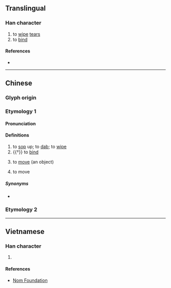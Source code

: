 {{character info}}
==Translingual==

===Han character===
{{Han char|rn=64|rad=手|as=10|sn=13|four=57032|canj=QSTV|ids=⿰扌展}}

# to [[wipe]] [[tear]]s
# to [[bind]]

====References====
* {{Han ref|kx=0446.050|dkj=12458|dj=0796.260|hdz=31938.050|uh=640C|ud=25612|bh=DDAA|bd=56746}}

----

==Chinese==

===Glyph origin===
{{Han etym}}

===Etymology 1===
{{zh-forms|alt=展-Sichuan senses}}

====Pronunciation====
{{zh-pron
|m=zhǎn
|m-s=zan3
|c=zin2
|h=pfs=
|md=
|mn=
|w=
|mc=y
|oc=y
|cat=v
}}

====Definitions====
{{zh-hanzi}}

# to [[sop]] up; to [[dab]]; to [[wipe]]
# {{†}} to [[bind]]
# {{lb|zh|Southwestern Mandarin|including|Sichuan|transitive}} to [[move]] (an object)
# {{lb|zh|Southwestern Mandarin|including|Sichuan|intransitive}} to move {{gloss|to change residence}}

=====Synonyms=====
* {{sense|to move}} {{q|Standard Mandarin}} {{zh-l|搬}}

===Etymology 2===
{{zh-see|攆}}

----

==Vietnamese==

===Han character===
{{vi-readings|rs=手10|reading=nện, triển}}

# {{rfdef|vi|sort=手10}}

====References====
* [http://nomfoundation.org/common/nom_details.php?codepoint=640c Nom Foundation]